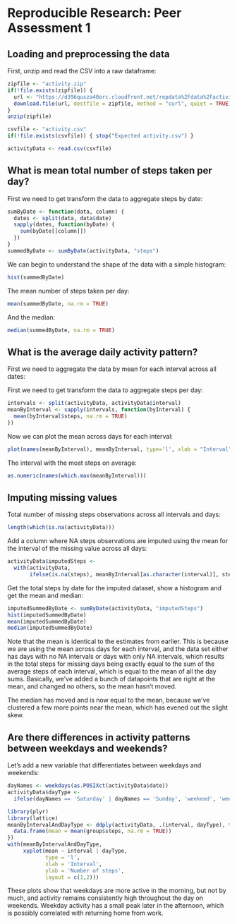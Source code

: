 # Reproducible Research: Peer Assessment 1


## Loading and preprocessing the data

First, unzip and read the CSV into a raw dataframe:

```r
zipfile <- "activity.zip"
if(!file.exists(zipfile)) {
  url <- "https://d396qusza40orc.cloudfront.net/repdata%2Fdata%2Factivity.zip"
  download.file(url, destfile = zipfile, method = "curl", quiet = TRUE)
}
unzip(zipfile)

csvfile <- "activity.csv"
if(!file.exists(csvfile)) { stop("Expected activity.csv") }

activityData <- read.csv(csvfile)
```


## What is mean total number of steps taken per day?

First we need to get transform the data to aggregate steps by date:

```r
sumByDate <- function(data, column) {
  dates <- split(data, data$date)
  sapply(dates, function(byDate) {
    sum(byDate[[column]])
  })
}
summedByDate <- sumByDate(activityData, "steps")
```

We can begin to understand the shape of the data with a simple histogram:

```r
hist(summedByDate)
```

The mean number of steps taken per day:

```r
mean(summedByDate, na.rm = TRUE)
```

And the median:

```r
median(summedByDate, na.rm = TRUE)
```

## What is the average daily activity pattern?

First we need to aggregate the data by mean for each interval across all dates:

First we need to get transform the data to aggregate steps per day:

```r
intervals <- split(activityData, activityData$interval)
meanByInterval <- sapply(intervals, function(byInterval) {
  mean(byInterval$steps, na.rm = TRUE)
})
```

Now we can plot the mean across days for each interval:

```r
plot(names(meanByInterval), meanByInterval, type='l', xlab = "Interval", ylab = "Mean")
```

The interval with the most steps on average:

```r
as.numeric(names(which.max(meanByInterval)))
```

## Imputing missing values

Total number of missing steps observations across all intervals and days:

```r
length(which(is.na(activityData)))
```

Add a column where NA steps observations are imputed using the mean for the interval of the missing value across all days:

```r
activityData$imputedSteps <-
  with(activityData,
       ifelse(is.na(steps), meanByInterval[as.character(interval)], steps))
```

Get the total steps by date for the imputed dataset, show a histogram and get the mean and median:

```r
imputedSummedByDate <- sumByDate(activityData, "imputedSteps")
hist(imputedSummedByDate)
mean(imputedSummedByDate)
median(imputedSummedByDate)
```

Note that the mean is identical to the estimates from earlier. This is because we are using the mean across days for each interval, and the data set either has days with no NA intervals or days with only NA intervals, which results in the total steps for missing days being exactly equal to the sum of the average steps of each interval, which is equal to the mean of all the day sums. Basically, we've added a bunch of datapoints that are right at the mean, and changed no others, so the mean hasn't moved.

The median has moved and is now equal to the mean, because we've clustered a few more points near the mean, which has evened out the slight skew.

## Are there differences in activity patterns between weekdays and weekends?

Let's add a new variable that differentiates between weekdays and weekends:

```r
dayNames <- weekdays(as.POSIXct(activityData$date))
activityData$dayType <-
  ifelse(dayNames == 'Saturday' | dayNames == 'Sunday', 'weekend', 'weekday')
```

```r
library(plyr)
library(lattice)
meanByIntervalAndDayType <- ddply(activityData, .(interval, dayType), function(group) {
  data.frame(mean = mean(group$steps, na.rm = TRUE))
})
with(meanByIntervalAndDayType,
     xyplot(mean ~ interval | dayType,
            type = 'l',
            xlab = 'Interval',
            ylab = 'Number of steps',
            layout = c(1,2)))
```

These plots show that weekdays are more active in the morning, but not by much, and activity remains consistently high throughout the day on weekends. Weekday activity has a small peak later in the afternoon, which is possibly correlated with returning home from work.